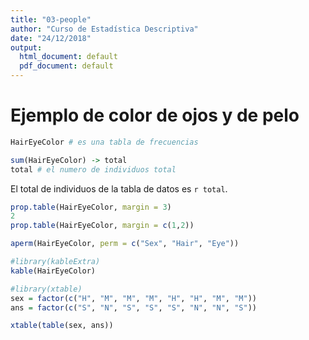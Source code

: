 ```yaml
---
title: "03-people"
author: "Curso de Estadística Descriptiva"
date: "24/12/2018"
output:
  html_document: default
  pdf_document: default
---
```


# Ejemplo de color de ojos y de pelo

```r
HairEyeColor # es una tabla de frecuencias

sum(HairEyeColor) -> total
total # el numero de individuos total
```

El total de individuos de la tabla de datos es `r total`.

```r
prop.table(HairEyeColor, margin = 3)
2
prop.table(HairEyeColor, margin = c(1,2))
```

```r
aperm(HairEyeColor, perm = c("Sex", "Hair", "Eye"))
```

```r
#library(kableExtra)
kable(HairEyeColor)
```

```r
#library(xtable)
sex = factor(c("H", "M", "M", "M", "H", "H", "M", "M"))
ans = factor(c("S", "N", "S", "S", "S", "N", "N", "S"))

xtable(table(sex, ans))
```


